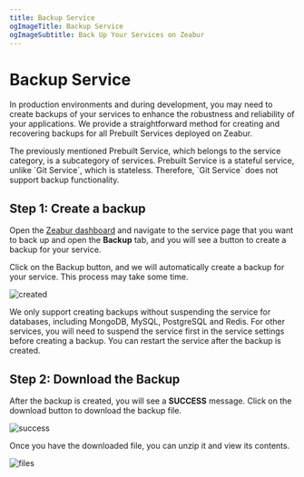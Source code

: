 ```yaml
---
title: Backup Service
ogImageTitle: Backup Service
ogImageSubtitle: Back Up Your Services on Zeabur
---
```



# Backup Service

In production environments and during development, you may need to create backups of your services to enhance the robustness and reliability of your applications.
We provide a straightforward method for creating and recovering backups for all Prebuilt Services deployed on Zeabur.

<Callout>
    The previously mentioned Prebuilt Service, which belongs to the service category, is a subcategory of services. Prebuilt Service is a stateful service, unlike `Git Service`, which is stateless. Therefore, `Git Service` does not support backup functionality.
</Callout>

## Step 1: Create a backup

Open the [Zeabur dashboard](https://dash.zeabur.com) and navigate to the service page that you want to back up and open the **Backup** tab, and you will see a button to create a backup for your service.

Click on the Backup button, and we will automatically create a backup for your service. This process may take some time.

![created](/data-management/backup/backup-created.png)

<Callout>
    We only support creating backups without suspending the service for databases, including MongoDB, MySQL, PostgreSQL and Redis.
    For other services, you will need to suspend the service first in the service settings before creating a backup.
    You can restart the service after the backup is created.
</Callout>

## Step 2: Download the Backup

After the backup is created, you will see a **SUCCESS** message. Click on the download button to download the backup file.

![success](/data-management/backup/backup-success.png)

Once you have the downloaded file, you can unzip it and view its contents.

![files](/data-management/backup/backup-files.png)
